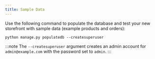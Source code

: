 ```yaml
---
title: Sample Data
---
```


Use the following command to populate the database and test your new storefront with sample data (example products and orders):

```shell
python manage.py populatedb --createsuperuser
```

:::note
The `--createsuperuser` argument creates an admin account for `admin@example.com` with the password set to `admin`.
:::
